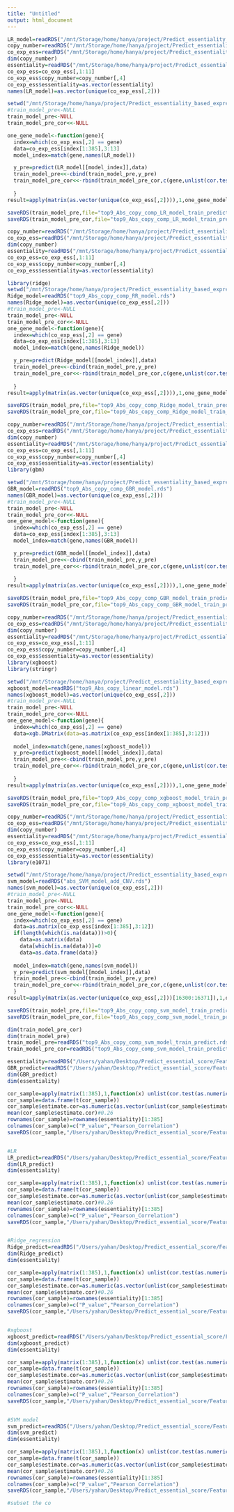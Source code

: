 ```yaml
---
title: "Untitled"
output: html_document
---
```


```r
LR_model=readRDS("/mnt/Storage/home/hanya/project/Predict_essentiality_based_expression/Feature_selection_linear_model/LR_linear_regression_for_each_gene/top9_Abs_copy_comp_LR_model.rds")
copy_number=readRDS("/mnt/Storage/home/hanya/project/Predict_essentiality_based_expression/Feature_collect/Feature_collect_result/Gene_itsel_across_expression_copy_mut.rds")
co_exp_ess=readRDS("/mnt/Storage/home/hanya/project/Predict_essentiality_based_expression/Feature_collect/Feature_collect_result/Gene_abs_top10_Co_Exp_Ess_across_expression.rds")
dim(copy_number)
essentiality=readRDS("/mnt/Storage/home/hanya/project/Predict_essentiality_based_expression/Feature_collect/Feature_collect_result/Crispr_across_cell_Line_normalized.rds")
co_exp_ess=co_exp_ess[,1:11]
co_exp_ess$copy_number=copy_number[,4]
co_exp_ess$essentiality=as.vector(essentiality)
names(LR_model)=as.vector(unique(co_exp_ess[,2]))

setwd("/mnt/Storage/home/hanya/project/Predict_essentiality_based_expression/Feature_selection_linear_model/LR_linear_regression_for_each_gene")
#train_model_pre<-NULL
train_model_pre<-NULL
train_model_pre_cor<<-NULL

one_gene_model<-function(gene){
  index=which(co_exp_ess[,2] == gene)
  data=co_exp_ess[index[1:385],3:13]
  model_index=match(gene,names(LR_model))

  y_pre=predict(LR_model[[model_index]],data)
  train_model_pre<<-cbind(train_model_pre,y_pre)
  train_model_pre_cor<<-rbind(train_model_pre_cor,c(gene,unlist(cor.test(y_pre,co_exp_ess[index[1:385],13]))[c(3,4)]))
  
  }
result=apply(matrix(as.vector(unique(co_exp_ess[,2]))),1,one_gene_model)

saveRDS(train_model_pre,file="top9_Abs_copy_comp_LR_model_train_predict.rds")
saveRDS(train_model_pre_cor,file="top9_Abs_copy_comp_LR_model_train_predict_cor.rds")
```



```r

copy_number=readRDS("/mnt/Storage/home/hanya/project/Predict_essentiality_based_expression/Feature_collect/Feature_collect_result/Gene_itsel_across_expression_copy_mut.rds")
co_exp_ess=readRDS("/mnt/Storage/home/hanya/project/Predict_essentiality_based_expression/Feature_collect/Feature_collect_result/Gene_abs_top10_Co_Exp_Ess_across_expression.rds")
dim(copy_number)
essentiality=readRDS("/mnt/Storage/home/hanya/project/Predict_essentiality_based_expression/Feature_collect/Feature_collect_result/Crispr_across_cell_Line_normalized.rds")
co_exp_ess=co_exp_ess[,1:11]
co_exp_ess$copy_number=copy_number[,4]
co_exp_ess$essentiality=as.vector(essentiality)

library(ridge)
setwd("/mnt/Storage/home/hanya/project/Predict_essentiality_based_expression/Feature_selection_linear_model/Ridge_regression_for_each_gene")
Ridge_model=readRDS("top9_Abs_copy_comp_RR_model.rds")
names(Ridge_model)=as.vector(unique(co_exp_ess[,2]))
#train_model_pre<-NULL
train_model_pre<-NULL
train_model_pre_cor<<-NULL
one_gene_model<-function(gene){
  index=which(co_exp_ess[,2] == gene)
  data=co_exp_ess[index[1:385],3:13]
  model_index=match(gene,names(Ridge_model))

  y_pre=predict(Ridge_model[[model_index]],data)
  train_model_pre<<-cbind(train_model_pre,y_pre)
  train_model_pre_cor<<-rbind(train_model_pre_cor,c(gene,unlist(cor.test(y_pre,co_exp_ess[index[1:385],13]))[c(3,4)]))
  
  }
result=apply(matrix(as.vector(unique(co_exp_ess[,2]))),1,one_gene_model)

saveRDS(train_model_pre,file="top9_Abs_copy_comp_Ridge_model_train_predict.rds")
saveRDS(train_model_pre_cor,file="top9_Abs_copy_comp_Ridge_model_train_predict_cor.rds")
```




```r
copy_number=readRDS("/mnt/Storage/home/hanya/project/Predict_essentiality_based_expression/Feature_collect/Feature_collect_result/Gene_itsel_across_expression_copy_mut.rds")
co_exp_ess=readRDS("/mnt/Storage/home/hanya/project/Predict_essentiality_based_expression/Feature_collect/Feature_collect_result/Gene_abs_top10_Co_Exp_Ess_across_expression.rds")
dim(copy_number)
essentiality=readRDS("/mnt/Storage/home/hanya/project/Predict_essentiality_based_expression/Feature_collect/Feature_collect_result/Crispr_across_cell_Line_normalized.rds")
co_exp_ess=co_exp_ess[,1:11]
co_exp_ess$copy_number=copy_number[,4]
co_exp_ess$essentiality=as.vector(essentiality)
library(gbm)

setwd("/mnt/Storage/home/hanya/project/Predict_essentiality_based_expression/Feature_selection_linear_model/GBR_regression_model_for_each_gene")
GBR_model=readRDS("top9_Abs_copy_comp_GBR_model.rds")
names(GBR_model)=as.vector(unique(co_exp_ess[,2]))
#train_model_pre<-NULL
train_model_pre<-NULL
train_model_pre_cor<<-NULL
one_gene_model<-function(gene){
  index=which(co_exp_ess[,2] == gene)
  data=co_exp_ess[index[1:385],3:13]
  model_index=match(gene,names(GBR_model))

  y_pre=predict(GBR_model[[model_index]],data)
  train_model_pre<<-cbind(train_model_pre,y_pre)
  train_model_pre_cor<<-rbind(train_model_pre_cor,c(gene,unlist(cor.test(y_pre,co_exp_ess[index[1:385],13]))[c(3,4)]))
  
  }
result=apply(matrix(as.vector(unique(co_exp_ess[,2]))),1,one_gene_model)

saveRDS(train_model_pre,file="top9_Abs_copy_comp_GBR_model_train_predict.rds")
saveRDS(train_model_pre_cor,file="top9_Abs_copy_comp_GBR_model_train_predict_cor.rds")
```



```r
copy_number=readRDS("/mnt/Storage/home/hanya/project/Predict_essentiality_based_expression/Feature_collect/Feature_collect_result/Gene_itsel_across_expression_copy_mut.rds")
co_exp_ess=readRDS("/mnt/Storage/home/hanya/project/Predict_essentiality_based_expression/Feature_collect/Feature_collect_result/Gene_abs_top10_Co_Exp_Ess_across_expression.rds")
dim(copy_number)
essentiality=readRDS("/mnt/Storage/home/hanya/project/Predict_essentiality_based_expression/Feature_collect/Feature_collect_result/Crispr_across_cell_Line_normalized.rds")
co_exp_ess=co_exp_ess[,1:11]
co_exp_ess$copy_number=copy_number[,4]
co_exp_ess$essentiality=as.vector(essentiality)
library(xgboost)
library(stringr)

setwd("/mnt/Storage/home/hanya/project/Predict_essentiality_based_expression/Feature_selection_linear_model/Six_kinds_of_baseline_model_for_one_gene_one_model/Co_exp_ess_Abs_9_cor_add_CNV_XGBoost")
xgboost_model=readRDS("top9_Abs_copy_linear_model.rds")
names(xgboost_model)=as.vector(unique(co_exp_ess[,2]))
#train_model_pre<-NULL
train_model_pre<-NULL
train_model_pre_cor<<-NULL
one_gene_model<-function(gene){
  index=which(co_exp_ess[,2] == gene)
  data=xgb.DMatrix(data=as.matrix(co_exp_ess[index[1:385],3:12]))
  
  model_index=match(gene,names(xgboost_model))
  y_pre=predict(xgboost_model[[model_index]],data)
  train_model_pre<<-cbind(train_model_pre,y_pre)
  train_model_pre_cor<<-rbind(train_model_pre_cor,c(gene,unlist(cor.test(y_pre,co_exp_ess[index[1:385],13]))[c(3,4)]))
  
  }
result=apply(matrix(as.vector(unique(co_exp_ess[,2]))),1,one_gene_model)

saveRDS(train_model_pre,file="top9_Abs_copy_comp_xgboost_model_train_predict.rds")
saveRDS(train_model_pre_cor,file="top9_Abs_copy_comp_xgboost_model_train_predict_cor.rds")
```



```r
copy_number=readRDS("/mnt/Storage/home/hanya/project/Predict_essentiality_based_expression/Feature_collect/Feature_collect_result/Gene_itsel_across_expression_copy_mut.rds")
co_exp_ess=readRDS("/mnt/Storage/home/hanya/project/Predict_essentiality_based_expression/Feature_collect/Feature_collect_result/Gene_abs_top10_Co_Exp_Ess_across_expression.rds")
dim(copy_number)
essentiality=readRDS("/mnt/Storage/home/hanya/project/Predict_essentiality_based_expression/Feature_collect/Feature_collect_result/Crispr_across_cell_Line_normalized.rds")
co_exp_ess=co_exp_ess[,1:11]
co_exp_ess$copy_number=copy_number[,4]
co_exp_ess$essentiality=as.vector(essentiality)
library(e1071)

setwd("/mnt/Storage/home/hanya/project/Predict_essentiality_based_expression/Feature_selection_linear_model/Co_exp_ess_SVM")
svm_model=readRDS("abs_SVM_model_add_CNV.rds")
names(svm_model)=as.vector(unique(co_exp_ess[,2]))
#train_model_pre<-NULL
train_model_pre<-NULL
train_model_pre_cor<<-NULL
one_gene_model<-function(gene){
  index=which(co_exp_ess[,2] == gene)
  data=as.matrix(co_exp_ess[index[1:385],3:12])
  if(length(which(is.na(data)))>0){
    data=as.matrix(data)
    data[which(is.na(data))]=0
    data=as.data.frame(data)}
  
  model_index=match(gene,names(svm_model))
  y_pre=predict(svm_model[[model_index]],data)
  train_model_pre<<-cbind(train_model_pre,y_pre)
  train_model_pre_cor<<-rbind(train_model_pre_cor,c(gene,unlist(cor.test(y_pre,co_exp_ess[index[1:385],13]))[c(3,4)]))
  }
result=apply(matrix(as.vector(unique(co_exp_ess[,2]))[16300:16371]),1,one_gene_model)

saveRDS(train_model_pre,file="top9_Abs_copy_comp_svm_model_train_predict.rds")
saveRDS(train_model_pre_cor,file="top9_Abs_copy_comp_svm_model_train_predict_cor.rds")

dim(train_model_pre_cor)
dim(train_model_pre)
train_model_pre=readRDS("top9_Abs_copy_comp_svm_model_train_predict.rds")
train_model_pre_cor=readRDS("top9_Abs_copy_comp_svm_model_train_predict_cor.rds")
```



```r
essentiality=readRDS("/Users/yahan/Desktop/Predict_essential_score/Feature_collect/Crispr_across_cell_Line_normalized.rds")
GBR_predict=readRDS("/Users/yahan/Desktop/Predict_essential_score/Feature_selection_linear_model/GBR_regression_model_for_each_gene/top9_Abs_copy_comp_GBR_model_train_predict.rds")
dim(GBR_predict)
dim(essentiality)

cor_sample=apply(matrix(1:385),1,function(x) unlist(cor.test(as.numeric(as.vector(unlist(essentiality[x,]))),as.numeric(as.vector(unlist(GBR_predict[x,])))))[c(3,4)])
cor_sample=data.frame(t(cor_sample))
cor_sample$estimate.cor=as.numeric(as.vector(unlist(cor_sample$estimate.cor)))
mean(cor_sample$estimate.cor)#0.26
rownames(cor_sample)=rownames(essentiality)[1:385]
colnames(cor_sample)=c("P_value","Pearson_Correlation")
saveRDS(cor_sample,"/Users/yahan/Desktop/Predict_essential_score/Feature_selection_linear_model/GBR_regression_model_for_each_gene/top9_Abs_copy_comp_GBR_model_train_sample_cor.rds")


#LR
LR_predict=readRDS("/Users/yahan/Desktop/Predict_essential_score/Feature_selection_linear_model/LR_linear_regression_for_each_gene/top9_Abs_copy_comp_LR_model_train_predict.rds")
dim(LR_predict)
dim(essentiality)

cor_sample=apply(matrix(1:385),1,function(x) unlist(cor.test(as.numeric(as.vector(unlist(essentiality[x,]))),as.numeric(as.vector(unlist(LR_predict[x,])))))[c(3,4)])
cor_sample=data.frame(t(cor_sample))
cor_sample$estimate.cor=as.numeric(as.vector(unlist(cor_sample$estimate.cor)))
mean(cor_sample$estimate.cor)#0.26
rownames(cor_sample)=rownames(essentiality)[1:385]
colnames(cor_sample)=c("P_value","Pearson_Correlation")
saveRDS(cor_sample,"/Users/yahan/Desktop/Predict_essential_score/Feature_selection_linear_model/LR_linear_regression_for_each_gene/top9_Abs_copy_comp_LR_model_train_sample_cor.rds")


#Ridge_regression
Ridge_predict=readRDS("/Users/yahan/Desktop/Predict_essential_score/Feature_selection_linear_model/Ridge_regression_for_each_gene/top9_Abs_copy_comp_Ridge_model_train_predict.rds")
dim(Ridge_predict)
dim(essentiality)

cor_sample=apply(matrix(1:385),1,function(x) unlist(cor.test(as.numeric(as.vector(unlist(essentiality[x,]))),as.numeric(as.vector(unlist(Ridge_predict[x,])))))[c(3,4)])
cor_sample=data.frame(t(cor_sample))
cor_sample$estimate.cor=as.numeric(as.vector(unlist(cor_sample$estimate.cor)))
mean(cor_sample$estimate.cor)#0.26
rownames(cor_sample)=rownames(essentiality)[1:385]
colnames(cor_sample)=c("P_value","Pearson_Correlation")
saveRDS(cor_sample,"/Users/yahan/Desktop/Predict_essential_score/Feature_selection_linear_model/Ridge_regression_for_each_gene/top9_Abs_copy_comp_Ridge_model_train_sample_cor.rds")


#xgboost
xgboost_predict=readRDS("/Users/yahan/Desktop/Predict_essential_score/Feature_selection_linear_model/Co_exp_ess_Linear_regression/Co_exp_ess_top9_copy_number_linear/top9_Abs_copy_comp_xgboost_model_train_predict.rds")
dim(xgboost_predict)
dim(essentiality)

cor_sample=apply(matrix(1:385),1,function(x) unlist(cor.test(as.numeric(as.vector(unlist(essentiality[x,]))),as.numeric(as.vector(unlist(xgboost_predict[x,])))))[c(3,4)])
cor_sample=data.frame(t(cor_sample))
cor_sample$estimate.cor=as.numeric(as.vector(unlist(cor_sample$estimate.cor)))
mean(cor_sample$estimate.cor)#0.26
rownames(cor_sample)=rownames(essentiality)[1:385]
colnames(cor_sample)=c("P_value","Pearson_Correlation")
saveRDS(cor_sample,"/Users/yahan/Desktop/Predict_essential_score/Feature_selection_linear_model/Co_exp_ess_Linear_regression/Co_exp_ess_top9_copy_number_linear/top9_Abs_copy_comp_xgboost_model_train_sample_cor.rds")


#SVM model
svm_predict=readRDS("/Users/yahan/Desktop/Predict_essential_score/Feature_selection_linear_model/Co_exp_ess_SVM/top9_Abs_copy_comp_svm_model_train_predict.rds")
dim(svm_predict)
dim(essentiality)

cor_sample=apply(matrix(1:385),1,function(x) unlist(cor.test(as.numeric(as.vector(unlist(essentiality[x,]))),as.numeric(as.vector(unlist(svm_predict[x,])))))[c(3,4)])
cor_sample=data.frame(t(cor_sample))
cor_sample$estimate.cor=as.numeric(as.vector(unlist(cor_sample$estimate.cor)))
mean(cor_sample$estimate.cor)#0.26
rownames(cor_sample)=rownames(essentiality)[1:385]
colnames(cor_sample)=c("P_value","Pearson_Correlation")
saveRDS(cor_sample,"/Users/yahan/Desktop/Predict_essential_score/Feature_selection_linear_model/Co_exp_ess_SVM/top9_Abs_copy_comp_svm_model_train_sample_cor.rds")
```



```r
#subset the co

```

